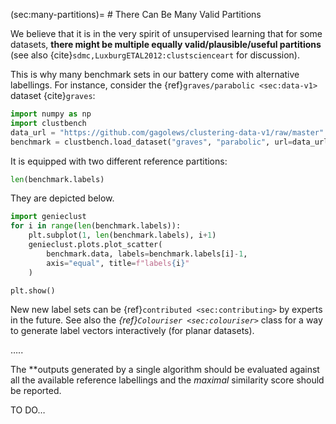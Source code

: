 (sec:many-partitions)=
# There Can Be Many Valid Partitions

We believe that it is in the very spirit of unsupervised learning
that for some datasets, **there might be multiple equally
valid/plausible/useful partitions**
(see also {cite}`sdmc,LuxburgETAL2012:clustscienceart` for discussion).

This is why many benchmark sets in our battery come with alternative labellings.
For instance, consider the {ref}`graves/parabolic <sec:data-v1>`
dataset {cite}`graves`:

```python
import numpy as np
import clustbench
data_url = "https://github.com/gagolews/clustering-data-v1/raw/master"
benchmark = clustbench.load_dataset("graves", "parabolic", url=data_url)
```

It is equipped with two different reference partitions:

```python
len(benchmark.labels)
```

They are depicted below.


```python
import genieclust
for i in range(len(benchmark.labels)):
    plt.subplot(1, len(benchmark.labels), i+1)
    genieclust.plots.plot_scatter(
        benchmark.data, labels=benchmark.labels[i]-1,
        axis="equal", title=f"labels{i}"
    )

plt.show()
```

::::{note}
New new label sets can be {ref}`contributed <sec:contributing>`
by experts in the future.
See also the *{ref}`Colouriser <sec:colouriser>`* class
for a way to generate label vectors interactively (for planar datasets).
::::




.....

::::{important}
The **outputs generated by a single algorithm
should be evaluated against all the available reference labellings
and the *maximal* similarity score should be reported.
::::


TO DO...



